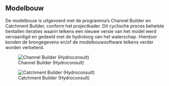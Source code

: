## Modelbouw

De modelbouw is uitgevoerd met de programma's Channel Builder en Catchment Builder, conform het projectkader. Dit cyclische proces behelste tientallen iteraties waarin telkens een nieuwe versie van het model werd vervaardigd en gedeeld met de hydroloog van het waterschap. Hierdoor konden de brongegevens en/of de modelbouwsoftware telkens verder worden verbeterd.


![Channel Builder (Hydroconsult)](../img/channel_builder.png)


![Catchment Builder (Hydroconsult)](../img/catchment_builder.png)





